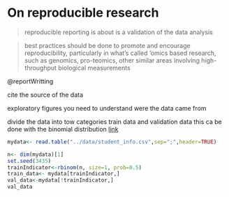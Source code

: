 # On reproducible research

>reproducible reporting is about is a validation of the data analysis

>best practices should be done to promote and encourage reproducibility, particularly in what’s called ‘omics based research, such as genomics, pro-teomics, other similar areas involving high-throughput biological measurements

@reportWritting

cite the source of the data

exploratory figures
you need to understand were the data came from

divide the data into tow categories 
train data and validation data this ca be done with the binomial distribution
[link][1]
```r
mydata<- read.table("../data/student_info.csv",sep=";",header=TRUE)

n<- dim(mydata)[1]
set.seed(3435)
trainIndicator<-rbinom(n, size=1, prob=0.5)
train_data<- mydata[trainIndicator,]
val_data<-mydata[!trainIndicator,]
val_data
```

[1]:https://leanpub.com/powershell-scripting-toolmaking "hol"